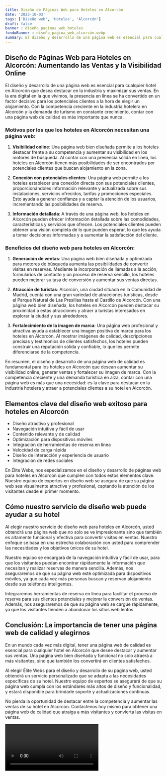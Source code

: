 ```yaml
---
title: Diseño de Páginas Web para Hoteles en Alcorcón
date: '2023-10-03'
tags: ['Diseño web', 'Hoteles', 'Alcorcón']
draft: false
banner : diseño_paginas_web_hoteles
fondoBanner : diseño_pagina_web_alcorcón.webp
summary: El diseño y desarrollo de una página web es esencial para cualquier hotel en Alcorcón que desea destacar en la industria y maximizar sus ventas. En la era digital en la que vivimos, la presencia en línea se ha convertido en un factor decisivo para los potenciales clientes a la hora de elegir un alojamiento. Con la competencia creciente en la industria hotelera en Alcorcón y la demanda de turismo en constante crecimiento, contar con una página web de calidad es más importante que nunca.
---
```


## Diseño de Páginas Web para Hoteles en Alcorcón: Aumentando las Ventas y la Visibilidad Online

El diseño y desarrollo de una página web es esencial para cualquier hotel en Alcorcón que desea destacar en la industria y maximizar sus ventas. En la era digital en la que vivimos, la presencia en línea se ha convertido en un factor decisivo para los potenciales clientes a la hora de elegir un alojamiento. Con la competencia creciente en la industria hotelera en Alcorcón y la demanda de turismo en constante crecimiento, contar con una página web de calidad es más importante que nunca.

### Motivos por los que los hoteles en Alcorcón necesitan una página web:

1. **Visibilidad online**: Una página web bien diseñada permite a los hoteles destacar frente a su competencia y aumentar su visibilidad en los motores de búsqueda. Al contar con una presencia sólida en línea, los hoteles en Alcorcón tienen más posibilidades de ser encontrados por potenciales clientes que buscan alojamiento en la zona.

2. **Conexión con potenciales clientes**: Una página web permite a los hoteles establecer una conexión directa con sus potenciales clientes, proporcionándoles información relevante y actualizada sobre sus instalaciones, servicios ofrecidos, tarifas y promociones especiales. Esto ayuda a generar confianza y a captar la atención de los usuarios, incrementando las posibilidades de reserva.

3. **Información detallada**: A través de una página web, los hoteles en Alcorcón pueden ofrecer información detallada sobre las comodidades, características y servicios que ofrecen. Los potenciales clientes pueden obtener una visión completa de lo que pueden esperar, lo que les ayuda a tomar decisiones informadas y a aumentar la satisfacción del cliente.

### Beneficios del diseño web para hoteles en Alcorcón:

1. **Generación de ventas**: Una página web bien diseñada y optimizada para motores de búsqueda aumenta las posibilidades de convertir visitas en reservas. Mediante la incorporación de llamadas a la acción, formularios de contacto y un proceso de reserva sencillo, los hoteles pueden mejorar su tasa de conversión y aumentar sus ventas directas.

2. **Atracción de turistas**: Alcorcón, una ciudad situada en la Comunidad de Madrid, cuenta con una gran variedad de atracciones turísticas, desde el Parque Natural de Las Presillas hasta el Castillo de Alcorcón. Con una página web bien diseñada, los hoteles en Alcorcón pueden destacar su proximidad a estas atracciones y atraer a turistas interesados en explorar la ciudad y sus alrededores.

3. **Fortalecimiento de la imagen de marca**: Una página web profesional y atractiva ayuda a establecer una imagen positiva de marca para los hoteles en Alcorcón. Al mostrar imágenes de calidad, descripciones precisas y testimonios de clientes satisfechos, los hoteles pueden construir una reputación sólida y confiable, lo que les permite diferenciarse de la competencia.

En resumen, el diseño y desarrollo de una página web de calidad es fundamental para los hoteles en Alcorcón que desean aumentar su visibilidad online, generar ventas y fortalecer su imagen de marca. Con la competencia creciente y una demanda turística en alza, contar con una página web es más que una necesidad: es la clave para destacar en la industria hotelera y atraer a potenciales clientes a su hotel en Alcorcón.

<GifSeo />

<Cta />

## Elementos clave del diseño web exitoso para hoteles en Alcorcón

- Diseño atractivo y profesional
- Navegación intuitiva y fácil de usar
- Contenido relevante y de calidad
- Optimización para dispositivos móviles
- Integración de herramientas de reserva en línea
- Velocidad de carga rápida
- Diseño de interacción y experiencia de usuario
- Integración de redes sociales

En Élite Webs, nos especializamos en el diseño y desarrollo de páginas web para hoteles en Alcorcón que cumplen con todos estos elementos clave. Nuestro equipo de expertos en diseño web se asegura de que su página web sea visualmente atractiva y profesional, captando la atención de los visitantes desde el primer momento.

## Cómo nuestro servicio de diseño web puede ayudar a su hotel

Al elegir nuestro servicio de diseño web para hoteles en Alcorcón, usted obtendrá una página web que no solo se ve impresionante sino que también es altamente funcional y efectiva para convertir visitas en ventas. Nuestro enfoque se basa en una estrecha colaboración con usted para comprender las necesidades y los objetivos únicos de su hotel.

Nuestro equipo se encargará de la navegación intuitiva y fácil de usar, para que los visitantes puedan encontrar rápidamente la información que necesitan y realizar reservas de manera sencilla. Además, nos aseguraremos de que su página web esté optimizada para dispositivos móviles, ya que cada vez más personas buscan y reservan alojamiento desde sus teléfonos inteligentes.

Integraremos herramientas de reserva en línea para facilitar el proceso de reserva para sus clientes potenciales y mejorar la conversión de ventas. Además, nos aseguraremos de que su página web se cargue rápidamente, ya que los visitantes tienden a abandonar los sitios web lentos.

## Conclusión: La importancia de tener una página web de calidad y elegirnos

En un mundo cada vez más digital, tener una página web de calidad es esencial para cualquier hotel en Alcorcón que desee destacar y aumentar sus ventas. Una página web bien diseñada y funcional no solo atraerá a más visitantes, sino que también los convertirá en clientes satisfechos.

Al elegir Élite Webs para el diseño y desarrollo de su página web, usted obtendrá un servicio personalizado que se adapta a las necesidades específicas de su hotel. Nuestro equipo de expertos se asegurará de que su página web cumpla con los estándares más altos de diseño y funcionalidad, y estará disponible para brindarle soporte y actualizaciones continuas.

No pierda la oportunidad de destacar entre la competencia y aumentar las ventas de su hotel en Alcorcón. Contáctenos hoy mismo para obtener una página web de calidad que atraiga a más visitantes y convierta las visitas en ventas.

<Video />

<CtaBot job='Hoteles' city='Alcorcón'/>

<Gmaps query='Alcorcón+españa+maps' />